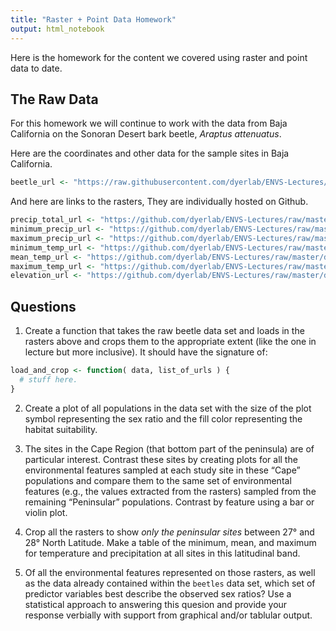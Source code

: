 ```yaml
---
title: "Raster + Point Data Homework"
output: html_notebook
---
```


Here is the homework for the content we covered using raster and point data to date.

## The Raw Data

For this homework we will continue to work with the data from Baja California on the Sonoran Desert bark beetle, *Araptus attenuatus*.  

Here are the coordinates and other data for the sample sites in Baja California.

```r
beetle_url <- "https://raw.githubusercontent.com/dyerlab/ENVS-Lectures/master/data/Araptus_Disperal_Bias.csv"
```

And here are links to the rasters, They are individually hosted on Github.

```r
precip_total_url <- "https://github.com/dyerlab/ENVS-Lectures/raw/master/data/Annual_Precip_22.tif"
minimum_precip_url <- "https://github.com/dyerlab/ENVS-Lectures/raw/master/data/Minimum_Precip_22.tif"
maximum_precip_url <- "https://github.com/dyerlab/ENVS-Lectures/raw/master/data/Maximum_Precip.tif"
minimum_temp_url <- "https://github.com/dyerlab/ENVS-Lectures/raw/master/data/Minimum_Temp_22.tif"
mean_temp_url <- "https://github.com/dyerlab/ENVS-Lectures/raw/master/data/Mean_Temp_22.tif"
maximum_temp_url <- "https://github.com/dyerlab/ENVS-Lectures/raw/master/data/Maximum_Temp_22.tif"
elevation_url <- "https://github.com/dyerlab/ENVS-Lectures/raw/master/data/alt_22.tif"
```

## Questions

1. Create a function that takes the raw beetle data set and loads in the rasters above and crops them to the appropriate extent (like the one in lecture but more inclusive).  It should have the signature of:

```r
load_and_crop <- function( data, list_of_urls ) {
  # stuff here.
}
```

2. Create a plot of all populations in the data set with the size of the plot symbol representing the sex ratio and the fill color representing the habitat suitability.


3. The sites in the Cape Region (that bottom part of the peninsula) are of particular interest.  Contrast these sites by creating plots for all the environmental features sampled at each study site in these "Cape" populations and compare them to the same set of environmental features (e.g., the values extracted from the rasters) sampled from the remaining "Peninsular" populations.  Contrast by feature using a bar or violin plot.


4. Crop all the rasters to show *only the peninsular sites* between 27° and 28° North Latitude.  Make a table of the minimum, mean, and maximum for temperature and precipitation at all sites in this latitudinal band.


5. Of all the environmental features represented on those rasters, as well as the data already contained within the `beetles` data set, which set of predictor variables best describe the observed sex ratios?  Use a statistical approach to answering this quesion and provide your response verbially with support from graphical and/or tablular output.





